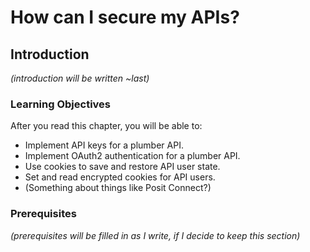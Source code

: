 # How can I secure my APIs? {#sec-plumber-security}

## Introduction

*(introduction will be written \~last)*

### Learning Objectives

After you read this chapter, you will be able to:

-   Implement API keys for a plumber API.
-   Implement OAuth2 authentication for a plumber API.
-   Use cookies to save and restore API user state.
-   Set and read encrypted cookies for API users.
-   (Something about things like Posit Connect?)

### Prerequisites

*(prerequisites will be filled in as I write, if I decide to keep this section)*
